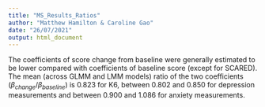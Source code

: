 ---
title: "MS_Results_Ratios"
author: "Matthew Hamilton & Caroline Gao"
date: "26/07/2021"
output: html_document
---

The coefficients of score change from baseline were generally estimated to be lower compared with coefficients of baseline score (except for SCARED). The mean (across GLMM and LMM models) ratio of the two coefficients (${\beta}_{change}/{\beta}_{baseline}$) is 0.823 for K6, between 0.802 and 0.850 for depression measurements and between 0.900 and 1.086 for anxiety measurements. 